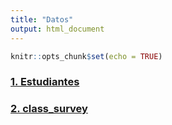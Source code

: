 ```yaml
---
title: "Datos"
output: html_document
---
```


```r
knitr::opts_chunk$set(echo = TRUE)
```


### [1. Estudiantes](https://didier-murillo.netlify.com/estudiantes.txt)

### [2. class_survey](https://didier-murillo.netlify.com/class_survey.txt)
